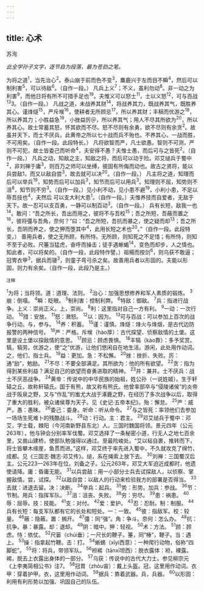 ```yaml
---
---
---
```

title: 心术
---



苏洵

*此全学孙子文字，逐节自为段落，最为苍劲之笔。*

为将之道<sup>1</sup>，当先治心<sup>2</sup>。泰山崩于前而色不变<sup>3</sup>，麋鹿兴于左而目不瞬<sup>4</sup>，然后可以制利害<sup>5</sup>，可以待敌<sup>6</sup>。（自作一段。）
凡兵上义<sup>7</sup>；不义，虽利勿动<sup>8</sup>。非一动之为利害<sup>9</sup>，而他日将有所不可措手足也<sup>19</sup>。夫惟义可以怒士<sup>11</sup>，士以义怒<sup>12</sup>，可与百战<sup>13</sup>3。（自作一段。）
凡战之道，未战养其财<sup>14</sup>，将战养其力，既战养其气，既胜养其心。谨烽燧<sup>15</sup>，严斥堠<sup>16</sup>，使耕者无所顾忌<sup>17</sup>，所以养其财；丰稿而优游之<sup>18</sup>，所以养其力；小胜益急<sup>19</sup>，小挫益厉＠，所以养其气；用人不尽其所欲为<sup>20</sup>，所以养其心。故士常蓄其怒，怀其欲而不尽。怒不尽则有余勇，欲不尽则有余贪<sup>2</sup>。故虽并天下，而士不厌兵，此黄帝之所以七十战而兵不殆也。不养其心，一战而胜，不可用矣。（自作一段。此段特长。）
凡将欲智而严，凡士欲愚。智则不可测，严则不可犯，故士皆委己而听命<sup>4</sup>，夫安得不愚？夫惟士愚，而后可与之皆死<sup>2</sup>。（自作一段。）
凡兵之动，知敌之主，知敌之将，而后可以动于险。邓艾缒兵于蜀中<sup>2</sup>，非刘禅于庸<sup>3</sup>，则百万之师可以坐缚，彼固有所侮而动也。故古之贤将，能以兵尝敌1，而又以敌自尝<sup>3</sup>，故去就可以决<sup>20</sup>。（自作一段。）
凡主将之道，知理而后可以举兵<sup>19</sup>，知势而后可以加兵<sup>3</sup>，知节而后可以用兵<sup>3</sup>。知理则不屈，知势则不沮<sup>8</sup>，知节则不穷<sup>3</sup>。（自作一段。）见小利不动，见小患不避<sup>19</sup>，小利小患，不足以辱吾技也<sup>4</sup>，夫然后
可以支大利大患<sup>1</sup>。（自作一段。）夫惟养技而自爱者，无敌于天下。故一忍可以支百勇，一静可以制百动<sup>3</sup>。（自作一段。）
兵有长短，敌我一也<sup>14</sup>。敢问：“吾之所长，吾出而用之，彼将不与吾校<sup>15</sup>；吾之所短，吾蔽而置之<sup>16</sup>，彼将彊与吾角，奈何？”曰：“吾之所短，吾抗而暴之，使之疑而却<sup>13</sup>；吾之所长，吾阴而养之，使之狎而堕其中<sup>4</sup>，此用长短之术也<sup>20</sup>。”（自作一段。此段特变。）
善用兵者，使之无所顾，有所恃。无所顾，则知死之不足惜；有所恃，则知不至于必败。尺箠当猛虎，奋呼而操击；徒手遇蜥蝎<sup>14</sup>，变色而却步，人之情也。知此者，可以将矣的。（自作一段，此段特作譬。）祖楊而按剑<sup>6</sup>，则乌获不敢逼；冠冑衣甲<sup>3</sup>，据兵而寝<sup>3</sup>，则童子弯弓杀之矣。故善用兵者以形固的。夫能以形固，则力有余矣。（自作一段，此段乃是主。）

<sup>注释</sup>

<sup>1</sup>为将；当将领。道：道理、法则。
<sup>2</sup>治心：加强思想修养和军人素质的锻炼。
<sup>3</sup>崩：倒塌。
<sup>4</sup>瞬：眨眼。
<sup>5</sup>制利害：控制利弊。
<sup>6</sup>特敌：御敌。
<sup>7</sup>兵：指进行战争。上义：崇尚正义。上，崇尚。
<sup>8</sup>利：这里指对自己一方有利。
<sup>9</sup>一动：一次行动。
<sup>10</sup>措：安放。
<sup>11</sup>怒：漖怒。
<sup>12</sup>以：因为。
<sup>13</sup>可与百战：可以参加上百次的战争行动。与，参与。
<sup>14</sup>养：积蓄。
<sup>15</sup>谨：谨慎。烽燧：烽火与烽烟，是古代边防报警的两种信号。
<sup>16</sup>严：严格。斥堠（hào厚）：古代探望、侦察敌情的土堡。这里是设土堡以探敌情的意思。
<sup>17</sup>顾忌：顾虑畏惧。
<sup>18</sup>丰犒（kào靠）：多予奖赏。犒，犒劳。优游之，使“之”优游，让他们悠闲自在地生活。游闲，此处用作动词。之，他们，指士兵。
<sup>19</sup>益：更加。急：不松懈。
<sup>20</sup>挫：挫折、失败。厉：通“励”，勉励。
<sup>21</sup>不尽：不要全部满足。其所欲为：他的所有欲望。
<sup>22</sup>贪：指为得到某些利益？满足自己的欲望而奋勇进取的精神。
<sup>23</sup>并：兼并。士不厌兵：战士不厌恶战争。
<sup>24</sup>黄帝：传说中的中华民族的始祖，姓公孙（一说姓姬）。生于轩辕之丘，故称轩辕氏。国于有熊，故又称有熊氏。他曾率部卒与“侵陵诸侯”的炎帝战于阪泉之野，又与“作乱”的蚩尤大战于涿鹿之野，在经历了多次战争以后，取得了重大的胜利，被众诸侯尊为天子。见《史记·五帝本纪》。殆：懈怠。
<sup>25</sup>严：威严。愚：愚昧。
<sup>26</sup>委己：委身。听命：听从命令。
<sup>27</sup>与之皆死：率领他们去参加一场场生死难卜的残酷战斗。
<sup>28</sup>动：行动。主：君主。
<sup>29</sup>邓艾缒兵于蜀中：邓艾，字士载，棘阳（今河南新野县东北）人。三国时魏国将领。景元四年（公元263年），他与钟会分别率军伐蜀。邓艾选择了一条秘密小道，行无人之地七百余里，又凿山建桥，使部队勉强得以通过。至最险峻处。“艾以毡自裹，推转而下，将士皆攀木缘崖，鱼贯而进。”这样，邓艾终于率先进入蜀中，不久就攻克了绵竹、成都。见《三国志·魏志·邓艾传》。缒，系在绳索上放下去。
<sup>30</sup>刘禅：三国蜀汉后主。公元223—263年在位。刘备之子。公元263年，邓艾大军迫近成都时，他遗使请降。庸：昏庸无能。
<sup>31</sup>以兵尝敌：用一小部分士兵去试探敌人，以侦察、掌握敌情。尝，试探。
<sup>32</sup>以敌自尝：以敌人的行动来检验我方的部署是否得当。
<sup>33</sup>去就：进退去留。决：决断。
<sup>34</sup>举兵：起兵。
<sup>35</sup>势：形势。加兵：参战。
<sup>36</sup>节：节制。用兵：指挥军队。
<sup>37</sup>沮：沮丧、失败。
<sup>38</sup>穷：穷尽。
<sup>39</sup>患：祸患。
<sup>40</sup>辱：屈辱。技：技能。
<sup>41</sup>支：对付。
<sup>42</sup>爱：爱护。
<sup>43</sup>忍：忍耐。制：制服。
<sup>44</sup>兵有长短：每支军队都有它的长处和短处。一：一致。
<sup>45</sup>彼：指敌军。校：较量。
<sup>46</sup>蔽：隐蔽。置：搁开。
<sup>47</sup>彊：同“强”。角：争斗。奈何：怎么办。
<sup>48</sup>抗：抗争。暴：暴露。却：退却。
<sup>49</sup>阴：暗中。狎：轻视。
<sup>50</sup>术：方法。
<sup>51</sup>顾：顾虑。恃：依仗。
<sup>52</sup>尺篓（chúi垂）；一尺长的鞭子。箠，同“棰”，鞭子。当：遇上。
<sup>53</sup>操：指拿起竹鞭。击：打。
<sup>54</sup>蜥蜴（xīyì西意）：一种爬行动物，俗称“四脚蛇”。
<sup>55</sup>将：将兵，带领军队。
<sup>56</sup>袒裼（tānxī坦西）：脱衣露体：袒，裸露。裼，脱去上衣露出身体的一部分。
<sup>57</sup>乌获：传说中的古代大力士。参见柳宗元《上李夷简相公书》注7。
<sup>58</sup>冠胄（zhòu宙）：戴上头盔。冠，这里用作动词。衣甲：穿着护甲。衣，这里用作动词。
<sup>59</sup>据兵：靠着武器。兵，兵器。
<sup>60</sup>以形固：利用有利形势以加强、巩固自己的队伍。